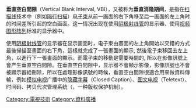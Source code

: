 {{多個問题|
{{copyedit|time=2014-07-04T16:00:28+00:00}}
{{unreferenced|time=2014-07-04T16:00:28+00:00}}
}}
'''垂直空白間隙'''（Vertical Blank Interval, VBI），又被称为'''垂直消隐期间'''，是指在[[扫描线|扫描线]]技术中（例如[[隔行扫描|隔行扫描]]）[[电子束|电子束]]从前一画面的右下角移至后一画面的左上角时的时间差所引起的空白画面。这一情况出现在使用[[阴极射线管|阴极射线管]]的显示器、使用[[视频图形阵列|视频图形阵列]]标准的显示器中。

使用[[阴极射线管|阴极射线管]]的显示器在显示画面时，电子束由畫面的左上角開始以交錯的方式最後掃描至畫面的右下角，這樣就完成了一張畫面的顯示, 然後電子束移回去左上角，以進行下一張畫面的顯示。而電子束的移動是需要時間的, 所以在影像訊號上會产生垂直空白間隙。在垂直空白間隙中，显示器不會顯示影像，影像訊號也不會被顯示器給刪除，所以在處理影像訊號的時候，垂直空白間隙很適合用來做資料傳輸，例如[[模拟电视|模拟电视]]广播中的[[隐藏字幕|隐藏字幕]]（Closed Caption）、[[图文电视|图文电视]]（Teletext）、时间码、拷贝代次管理系统（{{link-en|Copy Generation Management System|CGMS-A}}，一种版权保护机制）。

{{Video formats}}

[[Category:電視技術|Category:電視技術]]
[[Category:資料廣播|Category:資料廣播]]
{{DEFAULTSORT:VBI}}